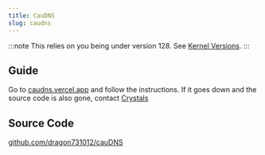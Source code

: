 ```yaml
---
title: CauDNS
slug: caudns
---
```



:::note
This relies on you being under version 128. See [Kernel Versions](/kajigs/kernverinfo).
:::


## Guide
Go to [caudns.vercel.app](https://caudns.vercel.app/) and follow the instructions. If it goes down and the source code is also gone, contact [Crystals](https://omada.cafe/contact/crystals/)

## Source Code
[github.com/dragon731012/cauDNS](https://github.com/dragon731012/cauDNS)
